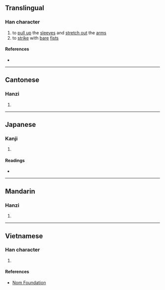 {{also|拴}}
{{character info/new}}
==Translingual==

===Han character===
{{Han char|rn=64|rad=手|as=09|sn=12|four=53016|canj=QJMM|ids=⿰扌宣}}

# to [[pull up]] the [[sleeve]]s and [[stretch out]] the [[arm]]s
# to [[strike]] with [[bare]] [[fist]]s

====References====
* {{Han ref|kx=0441.160|dkj=12338|dj=0792.110|hdz=31924.040|uh=63CE|ud=25550|bh=D955|bd=55637}}

----

==Cantonese==

===Hanzi===
{{yue-hanzi|jyut=[[syun1]]|y=syun1}}

# {{defn|lang=yue|sort=手09}}

----

==Japanese==

===Kanji===
{{ja-kanji|grade=|rs=手09}}

# {{defn|lang=ja|sort=手09}}

====Readings====
* {{ja-readings|on=[[せん]] (sen)|kun=[[かかげる]] (kakageru)}}

----

==Mandarin==

===Hanzi===
{{cmn-hanzi|pin=[[xuān]] ([[xuan1]]), [[shuān]] ([[shuan1]])|wg=hsüan<sup>1</sup>, shuan<sup>1</sup>}}

# {{defn|lang=cmn|sort=手09}}

----

==Vietnamese==

===Han character===
{{vi-hantu|rs=手09|tuyên}}

# {{defn|lang=vi|sort=手09}}

====References====
* [http://nomfoundation.org/common/nom_details.php?codepoint=63ce Nom Foundation]
